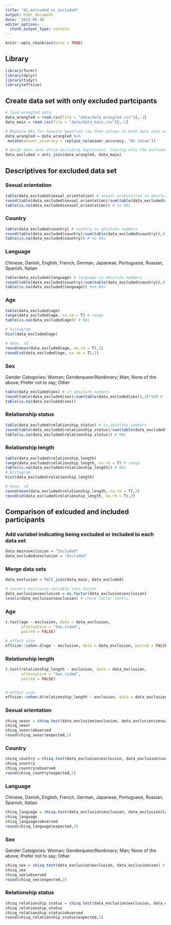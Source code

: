 ```yaml
---
title: "01_exlcuded_vs_included"
output: html_document
date: '2022-05-16'
editor_options: 
  chunk_output_type: console
---
```


```r
knitr::opts_chunk$set(echo = TRUE)
```


## Library
```r
library(formr)
library(dplyr)
library(tidyr)
library(effsize)
```

## Create data set with only excluded partcipants
```r
# load wrangled data 
data_wrangled = read.csv(file = "data/data_wrangled.csv")[,-1]
data_main = read.csv(file = "data/data_main.csv")[,-1]

# Replace NAs for honesty question (so that values in both data sets are the same)
data_wrangled = data_wrangled %>% 
 mutate(answer_accuracy = replace_na(answer_accuracy, "No value"))

# merge data sets while excluding duplicates, leaving only the excluded participants
data_excluded = anti_join(data_wrangled, data_main)
```


## Descriptives for excluded data set
### Sexual orientation
```r
table(data_excluded$sexual_orientation) # sexual orientation in absolute numbers
round(table(data_excluded$sexual_orientation)/sum(table(data_excluded$sexual_orientation)),3)*100 # sexual orientation in percent
table(is.na(data_excluded$sexual_orientation)) # no NAs 
```

### Country
```r
table(data_excluded$country) # country in absolute numbers
round(table(data_excluded$country)/sum(table(data_excluded$country)),4)*100 # country in percent
table(is.na(data_excluded$country)) # no NAs 
```

### Language
Chinese, Danish, English, French, German, Japanese, Portuguese, Russian, Spanish, Italian
```r
table(data_excluded$language) # language in absolute numbers
round(table(data_excluded$country)/sum(table(data_excluded$country)),4)*100 # country in percent
table(is.na(data_excluded$language)) #no NAs
```

### Age
```r
table(data_excluded$age)
range(data_excluded$age, na.rm = T) # range
table(is.na(data_excluded$age)) # NAs

# histogram 
hist(data_excluded$age)

# mean, sd
round(mean(data_excluded$age, na.rm = T),2)
round(sd(data_excluded$age, na.rm = T),2)
```

### Sex 
Gender
Categories: Woman; Genderqueer/Nonbinary; Man; None of the above; Prefer not to say; Other
```r
table(data_excluded$sex) # in absolute numbers
round(table(data_excluded$sex)/sum(table(data_excluded$sex)),3)*100 # in percent
table(is.na(data_excluded$sex))
```

### Relationship status
```r
table(data_excluded$relationship_status) # in absolute numbers
round(table(data_excluded$relationship_status)/sum(table(data_excluded$relationship_status)),3)*100 # in percent
table(is.na(data_excluded$relationship_status)) # NAs
```

### Relationship length 
```r
table(data_excluded$relationship_length)
range(data_excluded$relationship_length, na.rm = T) # range
table(is.na(data_excluded$relationship_length)) # NAs
# histogram
hist(data_excluded$relationship_length)

# mean, sd
round(mean(data_excluded$relationship_length, na.rm = T),2)
round(sd(data_excluded$relationship_length, na.rm = T),2)
```



## Comparison of exlcuded and included participants
### Add variabel indicating being excluded or included to each data set
```r
data_main$exclusion = "Included"
data_excluded$exclusion = "Excluded"
```

### Merge data sets
```r
data_exclusion = full_join(data_main, data_excluded)

# convert exclusion variable into factor
data_exclusion$exclusion = as.factor(data_exclusion$exclusion)
levels(data_exclusion$exclusion) # check factor levels
```

### Age
```r
t.test(age ~ exclusion, data = data_exclusion,
       alternative = "two.sided",
       paired = FALSE)

# effect size
effsize::cohen.d(age ~ exclusion, data = data_exclusion, paired = FALSE)
```

### Relationship length 
```r
t.test(relationship_length ~ exclusion, data = data_exclusion,
       alternative = "two.sided",
       paired = FALSE)


# effect size
effsize::cohen.d(relationship_length ~ exclusion, data = data_exclusion, paired = FALSE)
```

### Sexual orientation
```r
chisq_sexor = chisq.test(data_exclusion$exclusion, data_exclusion$sexual_orientation) # macht nicht so viel Sinn, da ja Ausschlusskriterium
chisq_sexor
chisq_sexor$observed
round(chisq_sexor$expected,2)
```

### Country
```r
chisq_country = chisq.test(data_exclusion$exclusion, data_exclusion$country) 
chisq_country
chisq_country$observed
round(chisq_country$expected,2)
```

### Language
Chinese, Danish, English, French, German, Japanese, Portuguese, Russian, Spanish, Italian
```r
chisq_language = chisq.test(data_exclusion$exclusion, data_exclusion$language) 
chisq_language
chisq_language$observed
round(chisq_language$expected,2)
```

### Sex
Gender
Categories: Woman; Genderqueer/Nonbinary; Man; None of the above; Prefer not to say; Other
```r
chisq_sex = chisq.test(data_exclusion$exclusion, data_exclusion$sex) # macht nicht viel Sinn, da Ausschlusskriterium
chisq_sex
chisq_sex$observed
round(chisq_sex$expected,2)
```

### Relationship status
```r
chisq_relationship_status = chisq.test(data_exclusion$exclusion, data_exclusion$relationship_status) # macht nicht viel Sinn, da Ausschlusskriterium
chisq_relationship_status
chisq_relationship_status$observed
round(chisq_relationship_status$expected,2)
```


